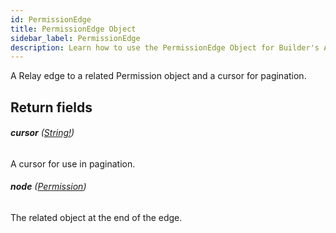 ```yaml
---
id: PermissionEdge
title: PermissionEdge Object
sidebar_label: PermissionEdge
description: Learn how to use the PermissionEdge Object for Builder's API.
---
```


A Relay edge to a related Permission object and a cursor for pagination.

## Return fields

###### <b>cursor</b> ([String!](/docs/composer/builder/api/schema/scalar/String.mdx))

A cursor for use in pagination.

###### <b>node</b> ([Permission](/docs/composer/builder/api/schema/object/Permission.mdx))

The related object at the end of the edge.

